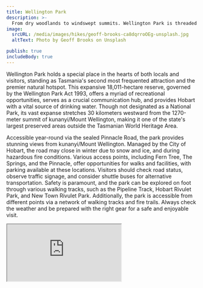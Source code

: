```yaml
---
title: Wellington Park
description: >-
  From dry woodlands to windswept summits. Wellington Park is threaded with winding tracks and brilliant trails.
image:
  srcURL: /media/images/hikes/geoff-brooks-ca8dqrroOEg-unsplash.jpg
  altText: Photo by Geoff Brooks on Unsplash

publish: true
includeBody: true
---
```


Wellington Park holds a special place in the hearts of both locals and visitors, standing as Tasmania's second most frequented attraction and the premier natural hotspot. This expansive 18,011-hectare reserve, governed by the Wellington Park Act 1993, offers a myriad of recreational opportunities, serves as a crucial communication hub, and provides Hobart with a vital source of drinking water. Though not designated as a National Park, its vast expanse stretches 30 kilometers westward from the 1270-meter summit of kunanyi/Mount Wellington, making it one of the state's largest preserved areas outside the Tasmanian World Heritage Area.

Accessible year-round via the sealed Pinnacle Road, the park provides stunning views from kunanyi/Mount Wellington. Managed by the City of Hobart, the road may close in winter due to snow and ice, and during hazardous fire conditions. Various access points, including Fern Tree, The Springs, and the Pinnacle, offer opportunities for walks and facilities, with parking available at these locations. Visitors should check road status, observe traffic signage, and consider shuttle buses for alternative transportation. Safety is paramount, and the park can be explored on foot through various walking tracks, such as the Pipeline Track, Hobart Rivulet Park, and New Town Rivulet Park. Additionally, the park is accessible from different points via a network of walking tracks and fire trails. Always check the weather and be prepared with the right gear for a safe and enjoyable visit.

<Iframe src="https://www.google.com/maps/embed?pb=!1m18!1m12!1m3!1d187059.63049119315!2d146.94415443368456!3d-42.89802435507462!2m3!1f0!2f0!3f0!3m2!1i1024!2i768!4f13.1!3m3!1m2!1s0xaa6e76fe861ee44d%3A0x403c94dd0de0cf0!2sWellington%20Park%20TAS%207054!5e0!3m2!1sen!2sau!4v1704256553457!5m2!1sen!2sau" />

<Link
link={{
url: "https://wellingtonpark.org.au",
description: "Learn More About The Park",
externalFlag: true
}}
/>
